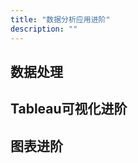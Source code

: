 ```yaml
---
title: "数据分析应用进阶"
description: ""
---
```



## 数据处理

<LinkCard
    title="以员工晋升记录为例虚构数据集"
    description="介绍如何通过构造一个员工晋升数据集来演示数据集虚构的技巧。"
    href="/analysis/dataprocessing/fictional-dataset"
/>

## Tableau可视化进阶

<LinkCard title="Tableau可视化进阶：页面布局" description="" href="/analysis/tableau/tableau-layout"/>
<LinkCard title="Tableau可视化进阶：动态区域可见性" description="" href="/analysis/tableau/tableau-dynamic-area"/>
<LinkCard title="Tableau可视化进阶：仪表板图表联动" description="" href="/analysis/tableau/tableau-link"/>
<LinkCard title="Tableau可视化进阶：动态下钻分析" description="" href="/analysis/tableau/tableau-drill-down"/>
<LinkCard title="Tableau可视化进阶：交互式分析" description="" href="/analysis/tableau/tableau-interactive"/>

## 图表进阶

<LinkCard title="通过绘制桑基图描述员工绩效流动" description="" href="/analysis/charts/plotly-sankey-chart"/>
<LinkCard title="绘制箱线图和小提琴图描述数据分布" description="" href="/analysis/charts/plotly-box-violin"/>
<LinkCard title="南丁格尔玫瑰图增强数据趣味性" description="" href="/analysis/charts/nightingale-chart"/>

